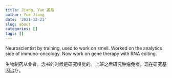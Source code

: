 ```yaml
---
title: Jiang, Yue 姜岳
author: Yue Jiang
date: '2021-12-21'
slug: about
categories: []
tags: []
---
```


Neuroscientist by training, used to work on smell. Worked on the analytics side of immuno-oncology. Now work on gene therapy with RNA editing.

生物制药从业者。念书的时候是研究嗅觉的。上班之后研究肿瘤免疫。现在研究基因治疗。